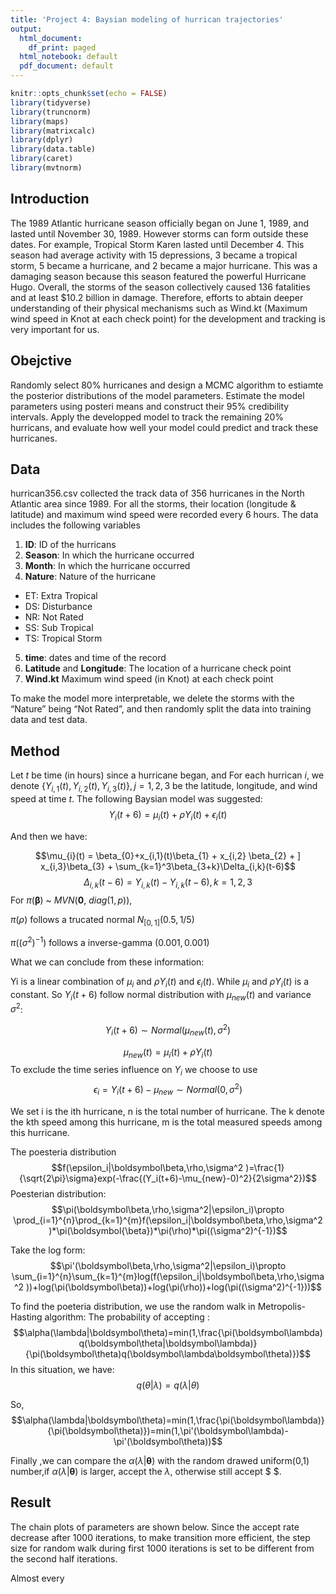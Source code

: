 ```yaml
---
title: 'Project 4: Baysian modeling of hurrican trajectories'
output:
  html_document:
    df_print: paged
  html_notebook: default
  pdf_document: default
---
```


```r
knitr::opts_chunk$set(echo = FALSE)
library(tidyverse)
library(truncnorm)
library(maps)
library(matrixcalc)
library(dplyr)
library(data.table)
library(caret)
library(mvtnorm)
```

## Introduction

The 1989 Atlantic hurricane season officially began on June 1, 1989, and lasted until November 30, 1989. However storms can form outside these dates. For example, Tropical Storm Karen lasted until December 4. This season had average activity with 15 depressions, 3 became a tropical storm, 5 became a hurricane, and 2 became a major hurricane. This was a damaging season because this season featured the powerful Hurricane Hugo. Overall, the storms of the season collectively caused 136 fatalities and at least $10.2 billion in damage. Therefore, efforts to abtain deeper understanding of their physical mechanisms such as Wind.kt (Maximum wind speed in Knot at each check point) for the development and tracking is very important for us.


## Obejctive
Randomly select 80% hurricanes and design a MCMC algorithm to estiamte the posterior distributions of the model parameters. Estimate the model parameters using posteri means and construct their 95% credibility intervals. Apply the developped model to track the remaining 20% hurricans, and evaluate how well your model could predict and track these hurricanes.


## Data
hurrican356.csv collected the track data of 356 hurricanes in  the North Atlantic area since 1989. For all the storms, their location (longitude \& latitude) and maximum wind speed were recorded every 6 hours. The data includes the following variables

1. **ID**:  ID of the hurricans
2. **Season**: In which \textbf{year} the hurricane occurred 
3. **Month**: In which \textbf{month} the hurricane occurred 
4. **Nature**:  Nature of the hurricane 
  + ET: Extra Tropical
  + DS: Disturbance
  + NR: Not Rated
  + SS: Sub Tropical
  + TS: Tropical Storm
5. **time**: dates and time of the record  
6. **Latitude** and **Longitude**:  The location of  a hurricane check point 
7. **Wind.kt**  Maximum wind speed (in Knot) at each check point 

To make the model more interpretable, we delete the storms with the "Nature" being "Not Rated", and then randomly split the data into training data and test data.

## Method
Let $t$ be time (in hours) since a hurricane began, and For each hurrican $i$, we denote $\{ Y_{i,1}(t), Y_{i,2}(t), Y_{i,3}(t)\},j=1,2,3$ be the latitude, longitude, and wind speed at time $t$. The following Baysian model was suggested:
$$Y_{i}(t+6) =  \mu_{i}(t) +\rho Y_{i}(t) + \epsilon_{i}(t)$$

And then we have:

$$\mu_{i}(t) =  \beta_{0}+x_{i,1}(t)\beta_{1} +
x_{i,2} \beta_{2} + ]
x_{i,3}\beta_{3} +
\sum_{k=1}^3\beta_{3+k}\Delta_{i,k}(t-6)$$ 
$$\Delta_{i,k}(t-6) = Y_{i,k}(t) -Y_{i,k}(t-6),k=1,2,3$$
For
$\pi(\boldsymbol{\beta})$ ~ $MVN(\mathbf 0,\ diag(1, p))$, 

$\pi(\rho)$ follows a trucated normal  $N_{[0,1]}(0.5, 1/5)$ 

$\pi((\sigma^2)^{-1})$ follows a inverse-gamma $(0.001, 0.001)$

What we can conclude from these information: 

Yi is a linear combination of $\mu_i$ and $\rho Y_{i}(t)$  and $\epsilon_{i}(t)$. While $\mu_i$ and $\rho Y_{i}(t)$ is a constant. So $Y_{i}(t+6)$ follow normal distribution with $\mu_{new}(t)$ and variance $\sigma^2$:

$$Y_i(t+6)\sim Normal(\mu_{new}(t),\sigma^2)$$

$$\mu_{new}(t)=\mu_{i}(t)+\rho Y_{i}(t) $$
To exclude the time series influence on $Y_i$ we choose to use $$\epsilon_i=Y_i(t+6)-\mu_{new}\sim Normal(0,\sigma^2)$$

We set i is the ith hurricane, n is the total number of hurricane. The k denote the kth speed among this hurricane, m is the total measured speeds among this hurricane. 

The poesteria distribution 
$$f(\epsilon_i|\boldsymbol\beta,\rho,\sigma^2 )=\frac{1}{\sqrt{2\pi}\sigma}exp(-\frac{(Y_i(t+6)-\mu_{new}-0)^2}{2\sigma^2})$$
Poesterian distribution: $$\pi(\boldsymbol\beta,\rho,\sigma^2|\epsilon_i)\propto \prod_{i=1}^{n}\prod_{k=1}^{m}f(\epsilon_i|\boldsymbol\beta,\rho,\sigma^2 )*\pi(\boldsymbol{\beta})*\pi(\rho)*\pi((\sigma^2)^{-1})$$

Take the log form:
$$\pi'(\boldsymbol\beta,\rho,\sigma^2|\epsilon_i)\propto \sum_{i=1}^{n}\sum_{k=1}^{m}log(f(\epsilon_i|\boldsymbol\beta,\rho,\sigma^2 ))+log(\pi(\boldsymbol\beta))+log(\pi(\rho))+log(\pi((\sigma^2)^{-1}))$$

To find the poeteria distribution, we use the random walk in Metropolis-Hasting algorithm:
The probability of accepting :
$$\alpha(\lambda|\boldsymbol\theta)=min(1,\frac{\pi(\boldsymbol\lambda)q(\boldsymbol\theta|\boldsymbol\lambda)}{\pi(\boldsymbol\theta)q(\boldsymbol\lambda\boldsymbol\theta)})$$
In this situation, we have: $$q(\theta|\lambda)=q(\lambda|\theta)$$

So, $$\alpha(\lambda|\boldsymbol\theta)=min(1,\frac{\pi(\boldsymbol\lambda)}{\pi(\boldsymbol\theta)})=min(1,\pi'(\boldsymbol\lambda)-\pi'(\boldsymbol\theta))$$

Finally ,we can compare the $\alpha(\lambda|\boldsymbol\theta)$ with the random drawed uniform(0,1) number,if $\alpha(\lambda|\boldsymbol\theta)$ is larger, accept the $\lambda$, otherwise still accept $ \theta$.

## Result

The chain plots of parameters are shown below. Since the accept rate decrease after 1000 iterations, to make transition more efficient, the step size for random walk during first 1000 iterations is set to be different from the second half iterations. 

Almost every 





